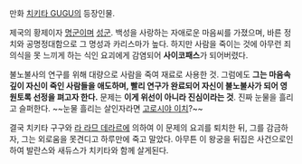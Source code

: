 만화 [[치키타 GUGU]]의 등장인물.

제국의 황제이자 [[명군]]이며 [[성군]]. 백성을 사랑하는 자애로운 마음씨를 가졌으며, 바른 정치와 공명정대함으로 그 명성과 카리스마가 높다. 하지만 사람을 죽이는 것에 아무런 죄의식을 못 느끼게 하는 식인 요괴에게 감염되어 '''사이코패스'''가 되어버렸다. 

불노불사의 연구를 위해 대량으로 사람을 죽여 재료로 사용한 것. 그럼에도 '''그는 마음속 깊이 자신이 죽인 사람들을 애도하며, 빨리 연구가 완료되어 자신이 불노불사가 되어 영원토록 선정을 펴고자 한다.''' 문제는 '''이게 위선이 아니라 진심이라는 것'''. 진짜 눈물을 흘리고 슬퍼한다. ~~눈물 흘리는 살인자라면 [[고로시야 이치]]?~~ 

결국 치키타 구구와 [[라 라므 데라르]]에 의하여 이 문제의 요괴를 퇴치한 뒤, 그를 감금하자, 그는 외로움을 못견디고 하루만에 죽고 말았다. 아무튼 이 왕궁을 뒤집은 사건으로인하여 발란스와 새듀스가 치키타와 함께 살게된다.
